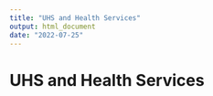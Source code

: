 ```yaml
---
title: "UHS and Health Services"
output: html_document
date: "2022-07-25"
---
```


# UHS and Health Services
